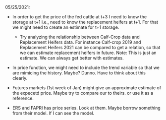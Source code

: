 05/25/2021:

* In order to get the price of the fed cattle at t+3 I need to know the storage at t+1 i.e., need to know the replacement heifers at t+1. For that we might need to create an estimate for t+1 storage. 
  * Try analyzing the relationship between Calf-Crop data and Replacement Heifers data. For instance Calf-crop 2019 and Replacement Heifers 2021 can be compared to get a relation, so that we can estimate replacement heifers in future. Note: This is just an estimate. We can always get better with estimates. 
  
* In price function, we might need to include the trend variable so that we are mimicing the history. Maybe? Dunno. Have to think about this clearly. 

* Futures markets (1st week of Jan) might give an approximate estimate of the expecetd price. Maybe try to compare our to theirs. or use it as a reference.

* ERS and FAPRI has price series. Look at them. Maybe borrow something from their model. If I can see the model. 